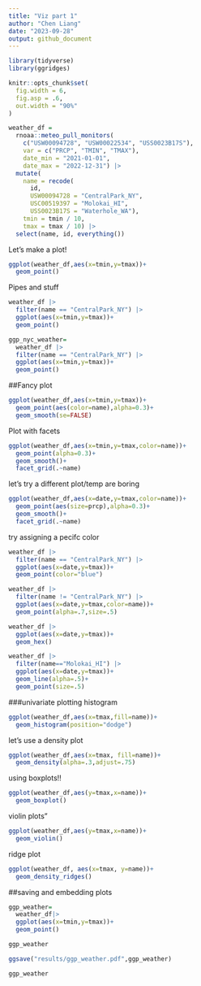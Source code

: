 ```yaml
---
title: "Viz part 1"
author: "Chen Liang"
date: "2023-09-28"
output: github_document
---
```


```r
library(tidyverse)
library(ggridges)

knitr::opts_chunk$set(
  fig.width = 6,
  fig.asp = .6,
  out.width = "90%"
)
```

```r
weather_df = 
  rnoaa::meteo_pull_monitors(
    c("USW00094728", "USW00022534", "USS0023B17S"),
    var = c("PRCP", "TMIN", "TMAX"), 
    date_min = "2021-01-01",
    date_max = "2022-12-31") |>
  mutate(
    name = recode(
      id, 
      USW00094728 = "CentralPark_NY", 
      USC00519397 = "Molokai_HI",
      USS0023B17S = "Waterhole_WA"),
    tmin = tmin / 10,
    tmax = tmax / 10) |>
  select(name, id, everything())
```

Let's make a plot!

```r
ggplot(weather_df,aes(x=tmin,y=tmax))+
  geom_point()
```

Pipes and stuff
```r
weather_df |>
  filter(name == "CentralPark_NY") |>
  ggplot(aes(x=tmin,y=tmax))+
  geom_point()

ggp_nyc_weather=
  weather_df |>
  filter(name == "CentralPark_NY") |>
  ggplot(aes(x=tmin,y=tmax))+
  geom_point()
```

##Fancy plot
```r
ggplot(weather_df,aes(x=tmin,y=tmax))+
  geom_point(aes(color=name),alpha=0.3)+
  geom_smooth(se=FALSE)
```

Plot with facets

```r
ggplot(weather_df,aes(x=tmin,y=tmax,color=name))+
  geom_point(alpha=0.3)+
  geom_smooth()+
  facet_grid(.~name)
```

let's try a different plot/temp are boring

```r
ggplot(weather_df,aes(x=date,y=tmax,color=name))+
  geom_point(aes(size=prcp),alpha=0.3)+
  geom_smooth()+
  facet_grid(.~name)
```

try assigning a pecifc color

```r
weather_df |>
  filter(name == "CentralPark_NY") |>
  ggplot(aes(x=date,y=tmax))+
  geom_point(color="blue")
```

```r
weather_df |>
  filter(name != "CentralPark_NY") |>
  ggplot(aes(x=date,y=tmax,color=name))+
  geom_point(alpha=.7,size=.5)
```

```r
weather_df |>
  ggplot(aes(x=date,y=tmax))+
  geom_hex()
```

```r
weather_df |>
  filter(name=="Molokai_HI") |>
  ggplot(aes(x=date,y=tmax))+
  geom_line(alpha=.5)+
  geom_point(size=.5)
```

###univariate plotting
histogram
```r
ggplot(weather_df,aes(x=tmax,fill=name))+
  geom_histogram(position="dodge")
```

let's use a density plot
```r
ggplot(weather_df,aes(x=tmax, fill=name))+
  geom_density(alpha=.3,adjust=.75)
```

using boxplots!!

```r
ggplot(weather_df,aes(y=tmax,x=name))+
  geom_boxplot()
```

violin plots"

```r
ggplot(weather_df,aes(y=tmax,x=name))+
  geom_violin()
```

ridge plot

```r
ggplot(weather_df, aes(x=tmax, y=name))+
  geom_density_ridges()
```

##saving and embedding plots
```r
ggp_weather=
  weather_df|>
  ggplot(aes(x=tmin,y=tmax))+
  geom_point()

ggp_weather

ggsave("results/ggp_weather.pdf",ggp_weather)
```

```r
ggp_weather
```


